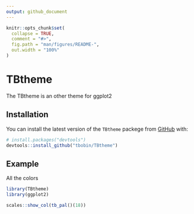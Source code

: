 ```yaml
---
output: github_document
---
```


<!-- README.md is generated from README.Rmd. Please edit that file -->

```r
knitr::opts_chunk$set(
  collapse = TRUE,
  comment = "#>",
  fig.path = "man/figures/README-",
  out.width = "100%"
)
```

# TBtheme

<!-- badges: start -->
<!-- badges: end -->

The TBtheme is an other theme for ggplot2

## Installation

You can install the latest version of the `TBtheme` packege from [GitHub](https://github.com/) with:

``` r
# install.packages("devtools")
devtools::install_github("tbobin/TBtheme")
```
## Example

All the colors

```r
library(TBtheme)
library(ggplot2)

scales::show_col(tb_pal()(18))

```

